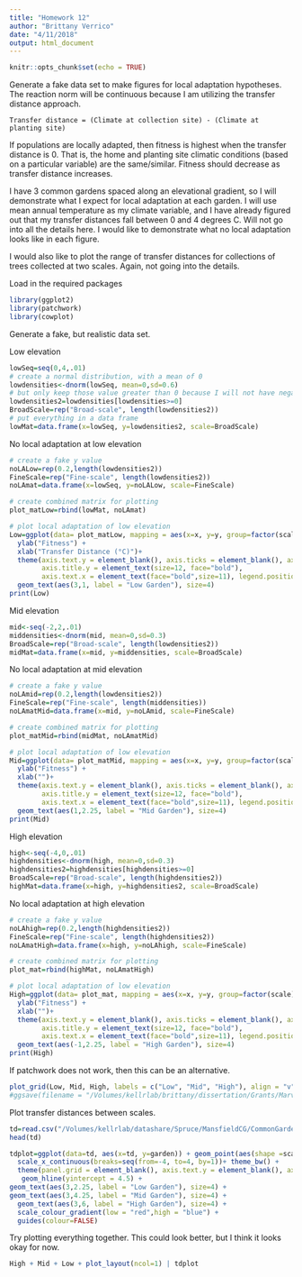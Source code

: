```yaml
---
title: "Homework 12"
author: "Brittany Verrico"
date: "4/11/2018"
output: html_document
---
```


```r
knitr::opts_chunk$set(echo = TRUE)
```

Generate a fake data set to make figures for local adaptation hypotheses. The reaction norm will be continuous because I am utilizing the transfer distance approach. 

```{}
Transfer distance = (Climate at collection site) - (Climate at planting site)
```

If populations are locally adapted, then fitness is highest when the transfer distance is 0. That is, the home and planting site climatic conditions (based on a particular variable) are the same/similar. Fitness should decrease as transfer distance increases. 

I have 3 common gardens spaced along an elevational gradient, so I will demonstrate what I expect for local adaptation at each garden. I will use mean annual temperature as my climate variable, and I have already figured out that my transfer distances fall between 0 and 4 degrees C. Will not go into all the details here. I would like to demonstrate what no local adaptation looks like in each figure. 

I would also like to plot the range of transfer distances for collections of trees collected at two scales. Again, not going into the details. 

Load in the required packages
```r
library(ggplot2)
library(patchwork)
library(cowplot)
```

Generate a fake, but realistic data set. 

Low elevation
```r
lowSeq=seq(0,4,.01)
# create a normal distribution, with a mean of 0
lowdensities<-dnorm(lowSeq, mean=0,sd=0.6)
# but only keep those value greater than 0 because I will not have negative td in my experiment
lowdensities2=lowdensities[lowdensities>=0]
BroadScale=rep("Broad-scale", length(lowdensities2))
# put everything in a data frame
lowMat=data.frame(x=lowSeq, y=lowdensities2, scale=BroadScale)
```

No local adaptation at low elevation
```r
# create a fake y value
noLALow=rep(0.2,length(lowdensities2))
FineScale=rep("Fine-scale", length(lowdensities2))
noLAmat=data.frame(x=lowSeq, y=noLALow, scale=FineScale)

# create combined matrix for plotting
plot_matLow=rbind(lowMat, noLAmat)
```

```r
# plot local adaptation of low elevation
Low=ggplot(data= plot_matLow, mapping = aes(x=x, y=y, group=factor(scale))) + geom_line(aes(color=scale), size=1) + theme_classic() + 
  ylab("Fitness") +
  xlab("Transfer Distance (°C)")+ 
  theme(axis.text.y = element_blank(), axis.ticks = element_blank(), axis.title.x = element_text(size=12, face="bold"),
        axis.title.y = element_text(size=12, face="bold"),
        axis.text.x = element_text(face="bold",size=11), legend.position = "none") + scale_color_manual(values=c('red','black')) +
  geom_text(aes(3,1, label = "Low Garden"), size=4)
print(Low)
```

Mid elevation
```r
mid<-seq(-2,2,.01)
middensities<-dnorm(mid, mean=0,sd=0.3)
BroadScale=rep("Broad-scale", length(lowdensities2))
midMat=data.frame(x=mid, y=middensities, scale=BroadScale)
```

No local adaptation at mid elevation
```r
# create a fake y value
noLAmid=rep(0.2,length(lowdensities2))
FineScale=rep("Fine-scale", length(middensities))
noLAmatMid=data.frame(x=mid, y=noLAmid, scale=FineScale)

# create combined matrix for plotting
plot_matMid=rbind(midMat, noLAmatMid)
```

```r
# plot local adaptation of low elevation
Mid=ggplot(data= plot_matMid, mapping = aes(x=x, y=y, group=factor(scale))) + geom_line(aes(color=scale), size=1) + theme_classic() + 
  ylab("Fitness") +
  xlab("")+ 
  theme(axis.text.y = element_blank(), axis.ticks = element_blank(), axis.title.x = element_text(size=12, face="bold"),
        axis.title.y = element_text(size=12, face="bold"),
        axis.text.x = element_text(face="bold",size=11), legend.position = "none") + scale_color_manual(values=c('red','black')) +
  geom_text(aes(1,2.25, label = "Mid Garden"), size=4)
print(Mid)
```

High elevation
```r
high<-seq(-4,0,.01)
highdensities<-dnorm(high, mean=0,sd=0.3)
highdensities2=highdensities[highdensities>=0]
BroadScale=rep("Broad-scale", length(highdensities2))
highMat=data.frame(x=high, y=highdensities2, scale=BroadScale)
```

No local adaptation at high elevation
```r
# create a fake y value
noLAhigh=rep(0.2,length(highdensities2))
FineScale=rep("Fine-scale", length(highdensities2))
noLAmatHigh=data.frame(x=high, y=noLAhigh, scale=FineScale)

# create combined matrix for plotting
plot_mat=rbind(highMat, noLAmatHigh)
```

```r
# plot local adaptation of low elevation
High=ggplot(data= plot_mat, mapping = aes(x=x, y=y, group=factor(scale))) + geom_line(aes(color=scale), size=1) + theme_classic() +
  ylab("Fitness") +
  xlab("")+ 
  theme(axis.text.y = element_blank(), axis.ticks = element_blank(), axis.title.x = element_text(size=12, face="bold"),
        axis.title.y = element_text(size=12, face="bold"),
        axis.text.x = element_text(face="bold",size=11), legend.position = "top") + scale_color_manual(values=c('red','black')) +
  geom_text(aes(-1,2.25, label = "High Garden"), size=4)
print(High)
```


If patchwork does not work, then this can be an alternative. 
```r
plot_grid(Low, Mid, High, labels = c("Low", "Mid", "High"), align = "v", nrow=3) + theme(plot.margin = unit(c(0,6,0,6), "cm"))
#ggsave(filename = "/Volumes/kellrlab/brittany/dissertation/Grants/Marvin/LocalAdaptationHo.pdf", plot=plotMe, device = "pdf")
```


Plot transfer distances between scales.
```r
td=read.csv("/Volumes/kellrlab/datashare/Spruce/MansfieldCG/CommonGardenPlans/TDplot.csv", header=TRUE)
head(td)

tdplot=ggplot(data=td, aes(x=td, y=garden)) + geom_point(aes(shape =scale), size = 2) + geom_point(aes(color =tally)) +
  scale_x_continuous(breaks=seq(from=-4, to=4, by=1))+ theme_bw() +
  theme(panel.grid = element_blank(), axis.text.y = element_blank(), axis.title.y = element_blank(), axis.text.x = element_text(face="bold"), axis.title.x = element_text(face="bold"), legend.position = "top") + labs(x="Transfer Distance (°C)")+ geom_hline(yintercept = 2.5) + 
   geom_hline(yintercept = 4.5) +
geom_text(aes(3,2.25, label = "Low Garden"), size=4) +
geom_text(aes(3,4.25, label = "Mid Garden"), size=4) +
  geom_text(aes(3,6, label = "High Garden"), size=4) +
  scale_colour_gradient(low = "red",high = "blue") +
  guides(colour=FALSE)

```

Try plotting everything together.
This could look better, but I think it looks okay for now.
```r
High + Mid + Low + plot_layout(ncol=1) | tdplot
```